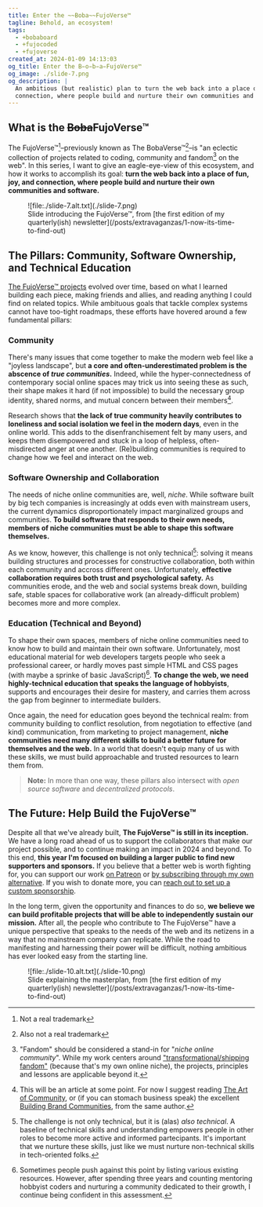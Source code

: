 ```yaml
---
title: Enter the ~~Boba~~FujoVerse™
tagline: Behold, an ecosystem!
tags:
  - +bobaboard
  - +fujocoded
  - +fujoverse
created_at: 2024-01-09 14:13:03
og_title: Enter the B̵o̵b̵a̵FujoVerse™
og_image: ./slide-7.png
og_description: |
  An ambitious (but realistic) plan to turn the web back into a place of fun, joy, and |
  connection, where people build and nurture their own communities and software.
---
```


## What is the ~~Boba~~FujoVerse™

The FujoVerse™[^1]–previously known as The BobaVerse™[^2]–is "an eclectic collection of
projects related to coding, community and fandom[^3] on the web". In this series, I want
to give an eagle-eye-view of this ecosystem, and how it works to accomplish its goal:
**turn the web back into a place of fun, joy, and connection, where people build
and nurture their own communities and software.**

<figure>
  ![file:./slide-7.alt.txt](./slide-7.png)
  <figcaption>
    Slide introducing the FujoVerse™, from [the first edition of my
    quarterly(ish) newsletter](/posts/extravaganzas/1-now-its-time-to-find-out)
  </figcaption>
</figure>

## The Pillars: Community, Software Ownership, and Technical Education

[The FujoVerse™ projects](/projects) evolved over time, based on what I learned
building each piece, making friends and allies, and reading anything I could
find on related topics. While ambituous goals that tackle complex systems
cannot have too-tight roadmaps, these efforts have hovered around a few fundamental
pillars:

### Community

There's many issues that come together to make the modern web feel like a "joyless
landscape", but **a core and often-underestimated problem is the abscence of
_true communities_.** Indeed, while the hyper-connectedness of contemporary
social online spaces may trick us into seeing these as such, their shape makes
it hard (if not impossible) to build the necessary group identity, shared norms,
and mutual concern between their members[^4].

Research shows that **the lack of true community heavily contributes to
loneliness and social isolation we feel in the modern days**, even in the online
world. This adds to the disenfranchisement felt by many users, and keeps them
disempowered and stuck in a loop of helpless, often-misdirected anger at one
another. (Re)building communities is required to change how we feel and
interact on the web.

### Software Ownership and Collaboration

The needs of niche online communities are, well, _niche_. While software built
by big tech companies is increasingly at odds even with mainstream users, the
current dynamics disproportionately impact marginalized groups and communities.
**To build software that responds to their own needs, members of niche
communities must be able to shape this software themselves.**

As we know, however, this challenge is not only technical[^5]: solving it means
building structures and processes for constructive collaboration, both within
each community and accross different ones. Unfortunately, **effective
collaboration requires both trust and psychological safety.** As communities
erode, and the web and social systems break down, building safe, stable spaces
for collaborative work (an already-difficult problem) becomes more and more
complex.

### Education (Technical and Beyond)

To shape their own spaces, members of niche online communities need to know how to
build and maintain their own software. Unfortunately, most educational material
for web developers targets people who seek a professional career, or hardly
moves past simple HTML and CSS pages (with maybe a sprinke of basic
JavaScript)[^6]. **To change the web, we need highly-technical education that
speaks the language of hobbyists**, supports and encourages their desire for
mastery, and carries them across the gap from beginner to intermediate builders.

Once again, the need for education goes beyond the technical realm:
from community building to conflict resolution, from negotiation to effective
(and kind) communication, from marketing to project management, **niche
communities need many different skills to build a better future for themselves
and the web.** In a world that doesn't equip many of us with these skills, we
must build approachable and trusted resources to learn them from.

> **Note:** In more than one way, these pillars also intersect with _open source software_
> and _decentralized protocols_.

## The Future: Help Build the FujoVerse™

Despite all that we've already built, **The FujoVerse™ is still in its
inception.** We have a long road ahead of us to support the collaborators that
make our project possible, and to continue making an impact in 2024 and beyond. To
this end, **this year I'm focused on building a larger public to find new
supporters and sponsors.** If you believe that a better web is worth fighting
for, you can support our work [on
Patreon](https://www.patreon.com/essentialrandomness) or [by subscribing through my
own alternative](https://www.essentialrandomness.com/support-me#donate). If you
wish to donate more, you can [reach out to set up a custom
sponsorship](mailto:essential.randomn3ss@gmail.com).

In the long term, given the opportunity and finances to do so, **we believe we
can build profitable projects that will be able to independently sustain our
mission.** After all, the people who contribute to The FujoVerse™ have a unique
perspective that speaks to the needs of the web and its netizens in a way that
no mainstream company can replicate. While the road to manifesting and
harnessing their power will be difficult, nothing ambitious has ever looked easy
from the starting line.

<figure>
  ![file:./slide-10.alt.txt](./slide-10.png)
  <figcaption>
    Slide explaining the masterplan, from [the first edition of my
    quarterly(ish) newsletter](/posts/extravaganzas/1-now-its-time-to-find-out)
  </figcaption>
</figure>

[^1]: Not a real trademark
[^2]: Also not a real trademark
[^3]:
    "Fandom" should be considered a stand-in
    for "_niche online community_". While my work centers around
    ["transformational/shipping
    fandom"](https://fanlore.org/wiki/Transformational_Fandom) (because that's
    my own online niche), the projects, principles and lessons are applicable beyond it.

[^4]:
    This will be an article at some point. For now I suggest reading [The Art
    of
    Community](https://bookshop.org/p/books/the-art-of-community-seven-principles-for-belonging-charles-vogl/12472751),
    or (if you can stomach business speak) the excellent [Building Brand
    Communities](https://bookshop.org/p/books/building-brand-communities-how-organizations-succeed-by-creating-belonging-carrie-melissa-jones/11208654),
    from the same author.

[^5]:
    The challenge is not only technical, but it is (alas) _also technical_. A
    baseline of technical skills and understanding empowers people in other
    roles to become more active and informed partecipants. It's important that
    we nurture these skills, just like we must nurture non-technical skills in
    tech-oriented folks.

[^6]:
    Sometimes people push against this point by listing various existing
    resources. However, after spending three years and counting mentoring
    hobbyist coders and nurturing a community dedicated to their growth, I
    continue being confident in this assessment.

<style>{`
    img {
      padding-block: 0!important;
      border: 1px solid #bbb;
      box-shadow: 4px 4px 0 0px #ddd;
      width: calc(100% - 8px);
    }
    img + img {
      margin-top: 20px;
    }
    figure {
        text-align: center;
    }
    figcaption {
        margin-top: 5px;
        text-size: small;
        color: gray;
    }
`}</style>
